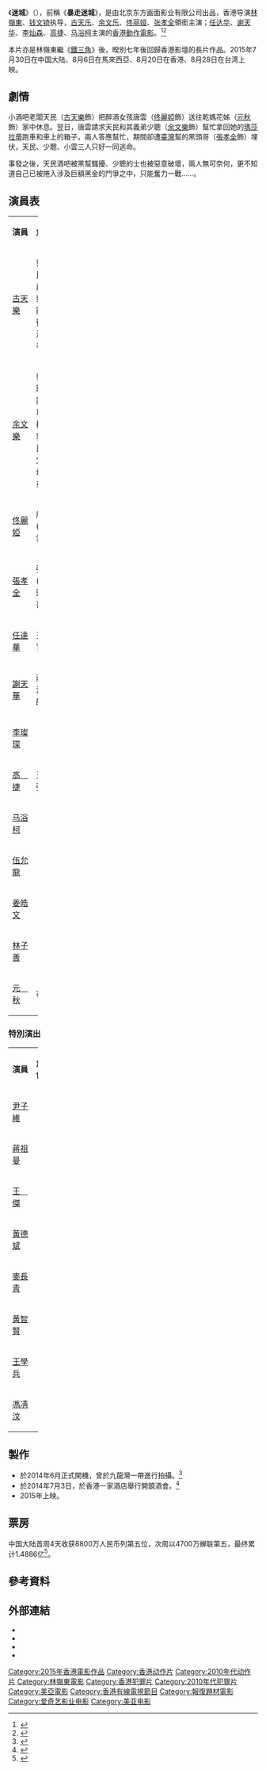 {{noteTA
|T=zh-cn:谜城;zh-tw:迷城;zh-hk:迷城;zh-hant:迷城;zh-mo:迷城
}}
{{About|一部2015年香港动作电影|迷城的其它用法|迷城}}
{{Infobox film
| name               = 迷城<ref>{{cite book |editor=MPIA |title=香港電影業資料彙編2015 |date=2016-07 |publisher=Create HK & MPIA |location=Hong Kong |page=P.88 |accessdate=2020-09-02}}</ref>
| original_name      = ''{{lang|en|Wild City}}''
| image              = Wild City poster.jpg
| image_size         = 
| caption            = 中国大陆海报
| director           = [[林嶺東|林嶺東]]<br />[[钱文锜|钱文锜]]
| producer           = [[刘晶|刘晶]]<br />[[陈炜|陈炜]]<br />[[周其良|周其良]]
| story              = 
| writer             = [[林岭东|林岭东]]<br />譚廣源<br />[[呂冠南|呂冠南]]<br />沈詩棋<br />
| starring           = [[古天樂|古天樂]]<br />[[余文樂|余文樂]]<br />[[張孝全|張孝全]]<br />[[佟麗婭|佟麗婭]]<br />[[任达华|任达华]]<br />[[谢天华|谢天华]]<br />[[李灿森|李灿森]]<br />[[高捷_(演員)|高捷]]<br />[[马浴柯|马浴柯]]
| music              = 
| cinematography     = Ross William Clarkson (HKSC, ACS)
| editing            = [[大卫·理查森|大卫·理查森]]
| production_company = 東方光影國際影業<br />北京东方画面影业有限公司<br />扬州富海国龙影视投资中心(有限合伙)<br />北京航美影视文化有限公司<br />珠江影业传媒股份有限公司<br />东方光影国际影业有限公司<br />[[天下一電影|天下一电影制作有限公司]]<br />引力影视投资有限公司<br />海宁东方画面影业有限公司<br />爱奇艺影业（北京）有限公司
| distributor        = [[美亞娛樂|美亞娛樂]]<br />五洲电影发行有限公司<br/>美國灰狗揚聲公司
| released           = {{Film date|2015|7|30|中国大陆|2015|7|31|美国|2015|8|06|马来西亚|2015|8|20|香港|2015|8|28|台湾}}<ref>{{Cite web |url=http://www.wellgousa.com/theatrical/wild-city |title=迷城美國上映日期 |access-date=2015-09-03 |archive-url=https://web.archive.org/web/20150906004945/http://www.wellgousa.com/theatrical/wild-city |archive-date=2015-09-06 |dead-url=yes }}</ref>
| runtime            = 100 分钟
| country            = {{香港電影產地}}
| language           = 粵語
| budget             = 
| imdb_id            = tt3801934
| website            = 
|中國大陸片名          = 暴走迷城<br>谜城
|香港片名             = 迷城
|新马片名             = 
|台湾片名             = 迷城
}}
《'''迷城'''》（{{lang-en|''Wild City''}}），前稱《'''暴走迷城'''》，是由北京东方画面影业有限公司出品，香港导演[[林嶺東|林嶺東]]、[[钱文锜|钱文锜]]执导，[[古天乐|古天乐]]、[[余文乐|余文乐]]、[[佟丽娅|佟丽娅]]、[[张孝全|张孝全]]領銜主演；[[任达华|任达华]]、[[谢天华|谢天华]]、[[李灿森|李灿森]]、[[高捷_(演員)|高捷]]、[[马浴柯|马浴柯]]主演的[[香港電影|香港]][[動作電影|動作電影]]。<ref>{{cite news |title=佟丽娅进军大银幕 《暴走迷城》搭档古天乐- 中国日报网 |url=http://covid-19.chinadaily.com.cn/hqcj/xfly/2014-07-04/content_11948894.html |accessdate=2021-12-22 |work=中国日报网 |archive-date=2021-12-22 |archive-url=https://web.archive.org/web/20211222070910/http://covid-19.chinadaily.com.cn/hqcj/xfly/2014-07-04/content_11948894.html |dead-url=no }}</ref><ref>{{cite news |title=电影《迷城》首映礼 古天乐赞张孝全“可专业杀人”_新闻频道_中国青年网 |url=http://news.youth.cn/jsxw/201508/t20150820_7027464.htm |accessdate=2021-12-22 |work=中国青年网 |archive-date=2021-12-22 |archive-url=https://web.archive.org/web/20211222072443/http://news.youth.cn/jsxw/201508/t20150820_7027464.htm |dead-url=no }}</ref>

本片亦是林嶺東繼《[[鐵三角_(2007年電影)|鐵三角]]》後，暌別七年後回歸香港影壇的長片作品。2015年7月30日在中国大陆、8月6日在馬來西亞、8月20日在香港、8月28日在台湾上映。

==劇情==
小酒吧老闆天民（[[古天樂|古天樂]]飾）把醉酒女孩唐雲（[[佟麗婭|佟麗婭]]飾）送往乾媽花姊（[[元秋|元秋]]飾）家中休息。翌日，唐雲請求天民和其義弟少聰（[[余文樂|余文樂]]飾）幫忙拿回她的[[瑪莎拉蒂|瑪莎拉蒂]]跑車和車上的箱子，兩人答應幫忙，期間卻遭[[臺灣|臺灣]]幫的黑頭哥（[[張孝全|張孝全]]飾）埋伏，天民、少聰、小雲三人只好一同逃命。

事發之後，天民酒吧被黑幫騷擾、少聰的士也被惡意破壞，兩人無可奈何，更不知道自己已被捲入涉及巨額黑金的鬥爭之中，只能奮力一戰……。

==演員表==
{|class="wikitable" width="60%"
|- style="background:cornflowerblue; color:snow" align=center 
|width="1%"|'''演員''' || width="1%"|'''角色'''
|-
| [[古天樂|古天樂]] ||郭天民
前警察，辭職後為酒吧老闆
|-
| [[余文樂|余文樂]] ||郭少聰
計程車司機，郭天民同父異母之弟弟
|-
| [[佟麗婭|佟麗婭]] || 唐雲 (小雲)
|-
| [[張孝全|張孝全]] || 張黑 (黑頭哥)
|-
| [[任達華|任達華]] || 王警官
|-
| [[謝天華|謝天華]] || 蔣佐治律師
|-
| [[李璨琛|李璨琛]]||
|-
| [[高捷_(演員)|高　捷]]|| 王高強
|-
| [[马浴柯|马浴柯]]||
|-
| [[伍允龍|伍允龍]]||
|-
| [[姜皓文|姜皓文]]||
|-
| [[林子善|林子善]]||
|-
| [[元秋|元　秋]] ||花姊
|}

===特別演出===
{|class="wikitable" width="60%"
|- style="background:cornflowerblue; color:snow" align=center 
|width="1%"|'''演員''' || width="1%"|'''角色'''
|-
| [[尹子維|尹子維]]||
|-
| [[蔣祖曼|蔣祖曼]]||
|-
| [[王傑_(歌手)|王　傑]]||
|-
| [[黃德斌|黃德斌]]||
|-
| [[麥長青|麥長青]]||
|-
| [[黃智賢|黃智賢]]||
|-
| [[王學兵|王學兵]]||
|-
| [[馮凊汶|馮凊汶]]||
|}

==製作==
* 於2014年6月正式開機，曾於九龍灣一帶進行拍攝。<ref name="fba-feb28">{{cite web|url=http://www.filmbiz.asia/news/ringo-lam-to-direct-new-action-film|work=[[Film_Business_Asia|Film Business Asia]]|author=Ma, Kevin|title=Ringo Lam to direct new action film|date=28 February 2014|accessdate=28 February 2014|deadurl=yes|archiveurl=https://web.archive.org/web/20160303223446/http://www.filmbiz.asia/news/ringo-lam-to-direct-new-action-film|archivedate=2016年3月3日}}</ref>
* 於2014年7月3日，於香港一家酒店舉行開鏡酒會。<ref name="hkfilmblog-jul4">{{cite web|url=http://www.hkfilmblog.com/archives/36788|work=《講。鏟。片》|title=林嶺東《迷城》正式發佈|date=2014年7月4日|accessdate=2014年7月4日|archive-date=2020年8月11日|archive-url=https://web.archive.org/web/20200811021545/https://www.hkfilmblog.com/archives/36788|dead-url=no}}</ref>
* 2015年上映。

== 票房 ==
中国大陆首周4天收获8800万人民币列第五位，次周以4700万蝉联第五，最终累计1.4886亿<ref>{{Cite web |url=http://www.cbooo.cn/m/628394 |title=谜城（2015） |access-date=2017-02-08 |archive-date=2019-04-03 |archive-url=https://web.archive.org/web/20190403222538/http://www.cbooo.cn/m/628394 |dead-url=no }}</ref>。

==參考資料==
{{reflist|2}}

== 外部連結 ==
*{{facebook|WildCityMovie}}
*{{hkmdb title|17278}}
*{{imdb title|3801934|迷城}}
*{{douban}}

{{古天樂主要電影}}
{{林嶺東}}
{{2010年代警匪／黑幫華語電影}}
{{DEFAULTSORT:Mi}}
[[Category:2015年香港電影作品|Category:2015年香港電影作品]]
[[Category:香港动作片|Category:香港动作片]]
[[Category:2010年代动作片|Category:2010年代动作片]]
[[Category:林嶺東電影|Category:林嶺東電影]]
[[Category:香港犯罪片|Category:香港犯罪片]]
[[Category:2010年代犯罪片|Category:2010年代犯罪片]]
[[Category:美亞電影|Category:美亞電影]]
[[Category:香港有線電視節目|Category:香港有線電視節目]]
[[Category:報復題材電影|Category:報復題材電影]]
[[Category:爱奇艺影业电影|Category:爱奇艺影业电影]]
[[Category:美亚电影|Category:美亚电影]]